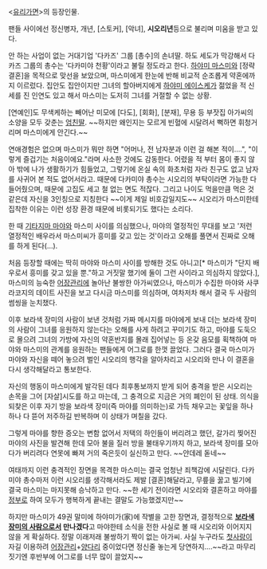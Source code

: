 <[[유리가면]]>의 등장인물.

팬들 사이에선 정신병자, 개년, [스토커], [악녀], '''시오리년'''등으로 불리며 미움을 받고 있다.

안 하는 사업이 없는 거대기업 '다카즈' 그룹 [총수]의 손녀딸. 하도 세도가 막강해서 다카즈 그룹의 총수는 '다카미야 천황'이라고 불릴 정도라고 한다. [[하야미 마스미]]와 [정략결혼]을 목적으로 맞선을 보았으며, 마스미에게 한눈에 반해 비교적 순조롭게 약혼에까지 이르렀다. 집안도 집안이지만 그녀의 할아버지에게 [[하야미 에이스케]]가 젊었을 적 신세를 진 인연도 있고 해서 마스미는 도저히 그녀를 거절할 수 없는 상황.

[연예인]도 무색케하는 빼어난 미모에 [다도], [회화], [분재], 무용 등 부잣집 아가씨의 소양을 모두 갖춘는 [[엄친딸]]. ~~하지만 왜인지는 모르게 빈혈에 시달려서 뻑하면 휘청거리며 마스미에게 안긴다.~~

연애경험은 없으며 마스미가 뭐만 하면 "어머나, 전 남자분과 이런 걸 해본 적이….", "이렇게 즐겁기는 처음이에요."라며 사소한 것에도 감동한다. 어렸을 적 부터 몸이 좋지 않아 밖에 나가 생활하기가 힘들었고, 그렇기에 온실 속의 화초처럼 자라 친구도 없고 남자를 사귀어 본 적도 없어서라고. 때문에 다카미야 총수는 시오리의 부탁이라면 가능한 다 들어줬으며, 때문에 고집도 세고 철 없는 면도 적잖다. 그리고 나이도 먹을만큼 먹은 것 같은데 자신을 3인칭으로 지칭한다 ~~이게 제일 비호감일지도~~ 시오리가 마스미한테 집착한 이유는 이런 성장 환경 때문에 비롯되기도 했다는 소리다.

한 때 [[기타지마 마야]]와 마스미 사이를 의심했으나, 마야의 열정적인 무대를 보고 '저런 열정적인 배우라서 마스미씨가 흥미를 갖고 있는 것'이라고 오해를 풀면서 진짜로 오해를 하게 된다(…). 

처음 등장할 때에는 딱히 마야와 마스미 사이를 방해한 것도 아니고[* 마스미가 "단지 배우로서 흥미를 갖고 있을 뿐."하고 거짓말 했기에 둘이 그런 사이라고 의심하지 않았다.], 마스미의 능숙한 [[어장관리]]에 놀아난 불쌍한 아가씨였으나, 마스미가 수집한 마야와 사쿠라코지의 데이트 사진을 보고 다시금 마스미를 의심하며, 여차저차 해서 결국 두 사람의 썸씽을 눈치챘다.

이후 보라색 장미의 사람이 보낸 것처럼 가짜 메시지를 마야에게 보내 더는 보라색 장미의 사람이 그녀를 응원하지 않는다는 오해를 사게 하려고 꾸미기도 하고, 마야를 도둑으로 몰으려 그녀의 가방에 자신의 약혼반지를 몰래 집어넣는 등 온갖 음모를 획책하여 마야와 마스미의 관계를 응원하는 팬들에게 어그로를 한껏 끌었다. 그러다 결국 마스미가 마야와 자신을 떼어 놓으려 벌인 시오리의 행각을 알아차리고 시오리와 만나 이 결혼을 다시 생각해달라고 통보한다. 

자신의 행동이 마스미에게 발각된 데다 최후통보까지 받게 되어 충격을 받은 시오리는 손목을 그어 [자살]시도를 하고 마는데, 그 충격으로 지금은 거의 폐인이 된 상태. 의식을 되찾은 이후 자기 방을 보라색 장미(즉 마야를 의미하는)로 가득 채우고는 꽃잎을 하나하나 다 뜯어 저주하길 반복하며 이 상태가 며칠을 갔다. 

그렇게 마야를 향한 증오는 변함 없어서 저택의 하인들이 버리려고 했던, 갈가리 찢어진 마야의 사진을 발견해 한데 모아 불을 질러 방을 불태우기까지 하고, 보라색 장미를 모아다가 버리려다 연못에 빠져 거의 죽은듯이 실신하고 만다. ~~얀데레 돋네~~

여태까지 이런 충격적인 장면을 목격한 마스미는 결국 엄청난 죄책감에 시달린다. 다카미야 총수마저 이런 시오리를 생각해서라도 제발 [결혼]해달라고, 무릎을 꿇고 빌기에 결국 마스미는 마지못해 승낙하고 만다. ~~한 세기 전이라면 시오리와 결혼하고 마야를 [[정부]]로 하여 모두가 행복하게 끝내는 결말도 가능했겠지만~~

하지만 마스미가 49권 말미에 하야미가(家)에 작별을 고한 장면과, 결정적으로 ''' [[보라색 장미의 사람]]으로서 만나겠다'''고 마야한테 소식을 전한 사실로 볼 때 시오리와 이어지지 않을 게 확실하다. 정말 이래저래 불쌍하기 짝이 없는 아가씨. 사실 누구라도 [[첫사랑]]이 자길 이용하려 [[어장관리]]+[[양다리]] 중이었다면 정신줄 놓는게 당연하지….~~라고 마무리짓기엔 후반부에 어그로를 너무 많이 끌었지~~
